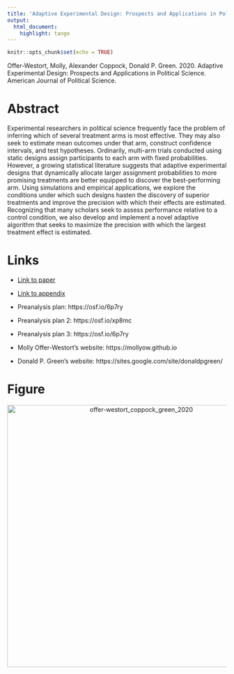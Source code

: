```yaml
---
title: 'Adaptive Experimental Design: Prospects and Applications in Political Science'
output:
  html_document:
    highlight: tango
---
```


```r
knitr::opts_chunk$set(echo = TRUE)
```

Offer-Westort, Molly, Alexander Coppock, Donald P. Green. 2020. Adaptive Experimental Design: Prospects and Applications in Political Science. American Journal of Political Science.

# Abstract
Experimental researchers in political science frequently face the problem of inferring which of several treatment arms is most effective. They may also seek to estimate mean outcomes under that arm, construct confidence intervals, and test hypotheses. Ordinarily, multi-arm trials conducted using static designs assign participants to each arm with fixed probabilities. However, a growing statistical literature suggests that adaptive experimental designs that dynamically allocate larger assignment probabilities to more promising treatments are better equipped to discover the best-performing arm. Using simulations and empirical applications, we explore the conditions under which such designs hasten the discovery of superior treatments  and improve the precision with which their effects are estimated. Recognizing that many scholars seek to assess performance relative to a control condition, we also develop and implement a novel adaptive algorithm that seeks to maximize the precision with which the largest treatment effect is estimated.

# Links
 - <a href='offer-westort_coppock_green_2020.pdf'>Link to paper</a>
 - <a href='offer-westort_coppock_green_2020_appendix.pdf'>Link to appendix</a>
 - Preanalysis plan: https://osf.io/6p7ry 
 - Preanalysis plan 2: https://osf.io/xp8mc 
 - Preanalysis plan 3: https://osf.io/6p7ry 

- Molly Offer-Westort's website: https://mollyow.github.io
- Donald P. Green's website: https://sites.google.com/site/donaldpgreen/

# Figure
<center><img src="display_figures/offer-westort_coppock_green_2020_display.png" alt="offer-westort_coppock_green_2020" width="600"></center>